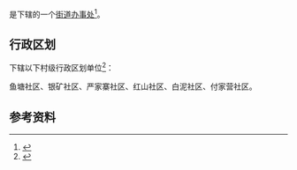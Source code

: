 {{中国乡级行政区|52/02/21/007/000}}

'''{{PAGENAMEBASE}}'''是{{PRC admin/fullname|52/02/21/007/000|3}}下辖的一个[[街道办事处|街道办事处]]<ref>{{PRC admin/ref sgc|{{PRC admin/parent|52/02/21/007/000}}}}</ref>。

== 行政区划 ==
{{PAGENAMEBASE}}下辖以下村级行政区划单位<ref>{{PRC admin/ref sgc|52/02/21/007/000}}</ref>：

鱼塘社区、银矿社区、严家寨社区、红山社区、白泥社区、付家营社区。

== 参考资料 ==
{{reflist}}

{{贵州行政区划小作品}}
{{PRC admin/navcat|52/02/21/007/000}}